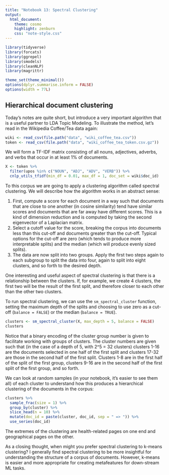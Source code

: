 ```yaml
---
title: "Notebook 13: Spectral Clustering"
output:
  html_document:
    theme: cosmo
    highlight: zenburn
    css: "note-style.css"
---
```


```r
library(tidyverse)
library(forcats)
library(ggrepel)
library(smodels)
library(cleanNLP)
library(magrittr)

theme_set(theme_minimal())
options(dplyr.summarise.inform = FALSE)
options(width = 77L)
```

## Hierarchical document clustering

Today's notes are quite short, but introduce a very important algorithm that
is a useful partner to LDA Topic Modeling. To illustrate the method, let's
read in the Wikipedia Coffee/Tea data again:

```r
wiki <- read_csv(file.path("data", "wiki_coffee_tea.csv"))
token <- read_csv(file.path("data", "wiki_coffee_tea_token.csv.gz"))
```

We will form a TF-IDF matrix consisting of all nouns, adjectives, adverbs,
and verbs that occur in at least 1% of documents.

```r
X <- token %>%
  filter(upos %in% c("NOUN", "ADJ", "ADV", "VERB")) %>%
  cnlp_utils_tfidf(min_df = 0.01, max_df = 1, doc_set = wiki$doc_id)
```

To this corpus we are going to apply a clustering algorithm called 
spectral clustering. We will describe how the algorithm works in an abstract
sense:

1. First, compute a score for each document in a way such that documents that
are close to one another (in cosine similarity) tend have similar scores and
documents that are far away have different scores. This is a kind of
dimension reduction and is computed by taking the second eigenvector of a 
Laplacian matrix.
2. Select a cutoff value for the score, breaking the corpus into documents
less than this cut-off and documents greater than the cut-off. Typical options
for the cut-off are zero (which tends to produce more interpretable splits)
and the median (which will produce evenly sized splits).
3. The data are now split into two groups. Apply the first two steps again to
each subgroup to split the data into four, again to split into eight clusters,
and so forth to the desired depth.

One interesting and useful aspect of spectral clustering is that there is a
relationship between the clusters. If, for example, we create 4 clusters, the
first two will be the result of the first split, and therefore closer to 
each other than the other two clusters.

To run spectral clustering, we can use the `sm_spectral_cluster` function,
setting the maximum depth of the splits and choosing to use zero as a cut-off
(`balance = FALSE`) or the median (`balance = TRUE`).

```r
clusters <- sm_spectral_cluster(X, max_depth = 5, balance = FALSE)
clusters
```

Notice that a binary encoding of the cluster group number is given to
facilitate working with groups of clusters. The cluster numbers are given such
that (in the case of a depth of 5, with 2^5 = 32 clusters) clusters 1-16 are the
documents selected in one half of the first split and clusters 17-32 are those
in the second half of the first split. Clusters 1-8 are in the first half of the
split of the first group, clusters 9-16 are in the second half of the 
first split of the first group, and so forth.

We can look at random samples (in your notebook, it's easier to see them all)
of each cluster to understand how this produces a hierarchical clustering of
the documents in the corpus:

```r
clusters %>%
  sample_frac(size = 1) %>%
  group_by(cluster) %>%
  slice_head(n = 10) %>%
  mutate(doc_id = paste(cluster, doc_id, sep = " => ")) %>%
  use_series(doc_id)
```

The extremes of the clustering are health-related pages on one end and
geographical pages on the other.

As a closing thought, when might you prefer spectral clustering to k-means
clustering? I generally find spectral clustering to be more insightful for
understanding the structure of a corpus of documents. However, k-means is
easier and more appropriate for creating metafeatures for down-stream ML
tasks.
